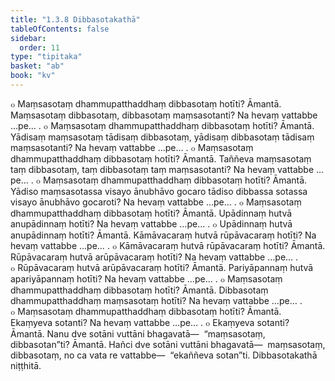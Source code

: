 ```yaml
---
title: "1.3.8 Dibbasotakathā"
tableOfContents: false
sidebar:
  order: 11
type: "tipitaka"
basket: "ab"
book: "kv"
---
```



<DynamicBreadcrumb />

<Division number="375" book="kv" bookNo="32" page="191">

<Paragraph number="1213" book="kv">
๐ Maṃsasotaṃ dhammupatthaddhaṃ dibbasotaṃ hotīti? Āmantā. Maṃsasotaṃ dibbasotaṃ, dibbasotaṃ maṃsasotanti? Na hevaṃ vattabbe …pe… .
</Paragraph>

<Paragraph number="1214" book="kv">
๐ Maṃsasotaṃ dhammupatthaddhaṃ dibbasotaṃ hotīti? Āmantā. Yādisaṃ maṃsasotaṃ tādisaṃ dibbasotaṃ, yādisaṃ dibbasotaṃ tādisaṃ maṃsasotanti? Na hevaṃ vattabbe …pe… .
</Paragraph>

<Paragraph number="1215" book="kv">
๐ Maṃsasotaṃ dhammupatthaddhaṃ dibbasotaṃ hotīti? Āmantā. Taññeva maṃsasotaṃ taṃ dibbasotaṃ, taṃ dibbasotaṃ taṃ maṃsasotanti? Na hevaṃ vattabbe …pe… .
</Paragraph>

<Paragraph number="1216" book="kv">
๐ Maṃsasotaṃ dhammupatthaddhaṃ dibbasotaṃ hotīti? Āmantā. Yādiso maṃsasotassa visayo ānubhāvo gocaro tādiso dibbassa sotassa visayo ānubhāvo gocaroti? Na hevaṃ vattabbe …pe… .
</Paragraph>

<Paragraph number="1217" book="kv">
๐ Maṃsasotaṃ dhammupatthaddhaṃ dibbasotaṃ hotīti? Āmantā. Upādinnaṃ hutvā anupādinnaṃ hotīti? Na hevaṃ vattabbe …pe… .
</Paragraph>

<Paragraph number="1218" book="kv">
๐ Upādinnaṃ hutvā anupādinnaṃ hotīti? Āmantā. Kāmāvacaraṃ hutvā rūpāvacaraṃ hotīti? Na hevaṃ vattabbe …pe… .
</Paragraph>

<Paragraph number="1219" book="kv">
๐ Kāmāvacaraṃ hutvā rūpāvacaraṃ hotīti? Āmantā. Rūpāvacaraṃ hutvā arūpāvacaraṃ hotīti? Na hevaṃ vattabbe …pe… .
</Paragraph>

<Paragraph number="1220" book="kv">
๐ Rūpāvacaraṃ hutvā arūpāvacaraṃ hotīti? Āmantā. Pariyāpannaṃ hutvā apariyāpannaṃ hotīti? Na hevaṃ vattabbe …pe… .
</Paragraph>

</Division>
<Division number="376" book="kv" bookNo="32" page="192">

<Paragraph number="1221" book="kv">
๐ Maṃsasotaṃ dhammupatthaddhaṃ dibbasotaṃ hotīti? Āmantā. Dibbasotaṃ dhammupatthaddhaṃ maṃsasotaṃ hotīti? Na hevaṃ vattabbe …pe… .
</Paragraph>

<Paragraph number="1222" book="kv">
๐ Maṃsasotaṃ dhammupatthaddhaṃ dibbasotaṃ hotīti? Āmantā. Ekaṃyeva sotanti? Na hevaṃ vattabbe …pe… .
</Paragraph>

<Paragraph number="1223" book="kv">
๐ Ekaṃyeva sotanti? Āmantā. Nanu dve sotāni vuttāni bhagavatā—  “maṃsasotaṃ, dibbasotan”ti? Āmantā. Hañci dve sotāni vuttāni bhagavatā—  maṃsasotaṃ, dibbasotaṃ, no ca vata re vattabbe—  “ekaññeva sotan”ti.

</Paragraph>
</Division>

<Paragraph number="1224" type="center" book="kv">
Dibbasotakathā niṭṭhitā.
</Paragraph>